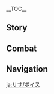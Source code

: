 {{CharacterTabs}}
{{LanguageTabs}}
__TOC__
==Story==
{{VO/Story
|character           = Lisa
|language            = ja
|name                = リサ

|vo_01_01_title      = 初めまして…
|vo_01_01_subtitle   = Hello
|vo_01_01_file       = VO_{language}{character} Hello.ogg
|vo_01_01_tx         = ハ～イ、こんにちは。あなたが新人の助手？えっ？魔導師様？それは昔のことよ。今のわたくしはただの図書館司書。安心してお姉さんがあなたの面倒を見てあげる。それじゃあ…
|vo_01_01_rm         = Ha~i, konnichiwa. Anata ga shinjin no joshu? E'? Madoushi-sama? Sore wa mukashi no koto yo. Ima no watakushi wa tada no toshokan shisho. Anshin shite onee-san ga anata no mendou wo mite ageru. Sore jaa...
|vo_02_01_title      = 世間話・アフタヌーンティー
|vo_02_01_subtitle   = Chat: Afternoon Tea
|vo_02_01_file       = VO_{language}{character} Chat - Afternoon Tea.ogg
|vo_02_01_tx         = アフタヌーンティーの時間よ。
|vo_02_01_rm         = Afutanuun tii no jikan yo.
|vo_02_02_title      = 世間話・任務
|vo_02_02_subtitle   = Chat: Quest
|vo_02_02_file       = VO_{language}{character} Chat - Quest.ogg
|vo_02_02_tx         = 任務は終わりっこないわ。それよりも、お姉さんと…お喋りしましょ～
|vo_02_02_rm         = Ninmu wa owarikkonai wa. Sore yori mo, onee-san to... Oshaberi shimasho~
|vo_02_03_title      = 世間話・外に出るべきじゃない
|vo_02_03_subtitle   = Chat: Better to Stay In
|vo_02_03_file       = VO_{language}{character} Chat - Better to Stay In.ogg
|vo_02_03_tx         = 今日は外に出るべきじゃないわ…えっ、わたくし昨日も同じこと言ったかしら？
|vo_02_03_rm         = Kyou wa soto ni derubeki ja nai wa... E', watakushi kinou mo onaji koto itta ka shira?
|vo_03_01_title      = 雨の日…
|vo_03_01_subtitle   = When It Rains
|vo_03_01_file       = VO_{language}{character} When It Rains.ogg
|vo_03_01_tx         = こういう天気の日は、お茶を淹れて、雨を眺めながら腰かけているのが一番よ。
|vo_03_01_rm         = Kou iu tenki no hi wa, ocha wo irete, ame wo nagame nagara koshikakete iru no ga ichiban yo.
|vo_03_02_title      = 雷の日…
|vo_03_02_subtitle   = When Thunder Strikes
|vo_03_02_file       = VO_{language}{character} When Thunder Strikes.ogg
|vo_03_02_tx         = 雷雨での訓練効果は通常の倍なのよ～。フフッ、ウ・ソ・よ～
|vo_03_02_rm         = Raiu de no kunren kouka wa tsuujou no bai na no yo~. Fufu', u-so-yo~
|vo_03_03_title      = 風の日…
|vo_03_03_subtitle   = When It's Windy
|vo_03_03_file       = VO_{language}{character} When It's Windy.ogg
|vo_03_03_tx         = 本当にいい天気。横になってお昼寝したらもっと最高ね。
|vo_03_03_rm         = Hontou ni ii tenki. Yoko ni natte ohirune shitara motto saikou ne.
|vo_04_01_title      = おはよう…
|vo_04_01_subtitle   = Good Morning
|vo_04_01_file       = VO_{language}{character} Good Morning.ogg
|vo_04_01_tx         = おはよう、ジン。あら？ごめんなさい、見間違えちゃった。
|vo_04_01_rm         = Ohayou, Jin. Ara? Gomennasai, mimachigaechatta.
|vo_04_02_title      = こんにちは…
|vo_04_02_subtitle   = Good Afternoon
|vo_04_02_file       = VO_{language}{character} Good Afternoon.ogg
|vo_04_02_tx         = お昼休みよ…
|vo_04_02_rm         = Ohiruyasumi yo...
|vo_04_03_title      = こんばんは…
|vo_04_03_subtitle   = Good Evening
|vo_04_03_file       = VO_{language}{character} Good Evening.ogg
|vo_04_03_tx         = まだ寝ないの？わたくしは眠くなっちゃった…
|vo_04_03_rm         = Mada nenai no? Watakushi wa nemuku nacchatta...
|vo_04_04_title      = おやすみ…
|vo_04_04_subtitle   = Good Night
|vo_04_04_file       = VO_{language}{character} Good Night.ogg
|vo_04_04_tx         = あなたの頑張る姿、お姉さんが全部見ておいてあげたわよ。どんなご褒美をあげようかしら…
|vo_04_04_rm         = Anata no ganbaru sugata, onee-san ga zenbu mite oite ageta wa yo. Donna go-houbi wo ageyou ka shira...

<!-- About -->
|vo_05_01_title      = {name}自身について…
|vo_05_01_subtitle   = About {character}
|vo_05_01_file       = VO_{language}{character} About {character}.ogg
|vo_05_01_tx         = これはサボっているわけじゃないのよ。最も少ない労力で目的を達成しようとすることは、誰もが考えることでしょう？
|vo_05_01_rm         = Kore wa sabotte iru wake ja nai no yo. Sai mo sukunai rouryoku de mokuteki wo tassei shiyou to suru koto wa dare mo ga kangaeru koto deshou?

<!-- About Us -->
|vo_06_01_title      = 関係について…
|vo_06_01_subtitle   = About Us: Relationships
|vo_06_01_file       = VO_{language}{character} About Us - Relationships.ogg
|vo_06_01_tx         = あなた、わたくしのこと先生だと思ってる？それとも先輩？友達？くすっ、どれでもいいわよ。
|vo_06_01_rm         = Anata, watakushi no koto sensei da to omotteru? Sore to mo senpai? Tomodachi? Kusu', dore de mo ii wa yo.
|vo_06_02_title      = 実力について…
|vo_06_02_subtitle   = About Us: Capabilities
|vo_06_02_friendship = 6
|vo_06_02_file       = VO_{language}{character} About Us - Capabilities.ogg
|vo_06_02_tx         = あらあら、そろそろ本気を出さないと、今までの努力が無駄になるわよ。ウフッ、まあいいけどね。
|vo_06_02_rm         = Ara ara, sorosoro honki wo dasanai to, ima made no doryoku ga muda ni naru wa yo. Ufu', maa ii kedo ne.
|vo_06_03_title      = 儀式について…
|vo_06_03_subtitle   = About Us: Ceremony
|vo_06_03_friendship = 6
|vo_06_03_file       = VO_{language}{character} About Us - Ceremony.ogg
|vo_06_03_tx         = ちょっと待って。「罪過の印を弟子の額に口づけする」……よし、これで儀式は終了よ～あなたはこれから、わたくしの一番弟子よ。
|vo_06_03_rm         = Chotto matte. "Zaika no shirushi wo deji no gaku ni kuchidzuke suru"... ...Yoshi, kore de gishiki wa shuuryou~ Anata wa kore kara, watakushi no ichiban deji yo.
|vo_07_01_title      = 「神の目」について…
|vo_07_01_subtitle   = About the [[Vision]]
|vo_07_01_friendship = 4
|vo_07_01_file       = VO_{language}{character} About the Vision.ogg
|vo_07_01_tx         = 「神の目」ね…あれは元素の力を導くために必要な装置よ。でも、あなただけは例外のようね。うーん…一体どういう原理かしら…あっ、そうだ、ねぇ…お姉さんと一緒に実験してくれるかしら？
|vo_07_01_rm         = "Kami no Me" ne... Are wa gensou no chikara wo michibiku tame ni hitsuyou-na souchi yo. De mo, anata dake wa reigai no you ne. Uun... Ittai dou iu genri ka shira... A', sou da, nee... Onee-san to issho ni jikken shite kureru ka shira?
|vo_07_02_title      = シェアしたいこと…
|vo_07_02_subtitle   = Something to Share
|vo_07_02_file       = VO_{language}{character} Something to Share.ogg
|vo_07_02_tx         = 図書館の上階にある錬金工房は好きに使っていいわよ。でも、入る前にノックするのは忘れないでね。見てはいけない物を目にしてしまったら面倒よ。
|vo_07_02_rm         = Toshokan no joukai ni aru renkin koubou wa suki ni tsukatte ii wa yo. De mo, hairu mae ni nokku suru no wa wasurenaide. Mite wa ikenai mono wo me ni shite shimattara mendou yo.
|vo_07_03_title      = 興味のあること…
|vo_07_03_subtitle   = Interesting Things
|vo_07_03_file       = VO_{language}{character} Interesting Things.ogg
|vo_07_03_tx         = ドドリアンは解毒効果のある薬草よ。それがあれば魔法薬の副作用も心配ないわ…ふふっ。
|vo_07_03_rm         = Dodorian wa gedoku kouka no aru yakusou yo. Sore ga areba mahouyaku no fukusayou mo shinpai nai wa... Fufu'.
|vo_08_01_title      = ジンについて…
|vo_08_01_subtitle   = About [[Jean]]
|vo_08_01_friendship = 4
|vo_08_01_file       = VO_{language}{character} About Jean.ogg
|vo_08_01_tx         = ジンは実力のある素晴らしい団長よ。彼女が真面目に仕事している姿を見ると、わたくしまで思わず手伝いたくなっちゃうわ。
|vo_08_01_rm         = Jin wa jitsuryoku no aru subarashii danchou yo. Kanojo ga majime ni shigoto shite iru sugata wo miru to, watakushi made omowazu tetsudaitakunacchau wa.
|vo_08_02_title      = アンバーについて…
|vo_08_02_subtitle   = About [[Amber]]
|vo_08_02_friendship = 4
|vo_08_02_file       = VO_{language}{character} About Amber.ogg
|vo_08_02_tx         = アンバーちゃんが騎士団に入ったばかりの頃のことなら、まだ覚えているわよ。あっという間にあんなに成長して。あぁ、さらにあと数年したら今度はどんな姿になるのかしらね～？
|vo_08_02_rm         = Anbaa-chan ga Kishi-dan ni haitta bakari no koro no koto nara, mada oboete iru wa yo. Atto iu aida ni anna ni seichou shite. Aa, sara ni ato suunen shitara kondo wa donna sugata ni naru no ka shira ne~?
|vo_08_03_title      = バーバラについて…
|vo_08_03_subtitle   = About [[Barbara]]
|vo_08_03_friendship = 4
|vo_08_03_file       = VO_{language}{character} About Barbara.ogg
|vo_08_03_tx         = バーバラの歌って聞いたことある？フフン、彼女のメロディには治癒の魔力が込められているらしいわよ。わたくしの薬とどちらがあなたの口に合うかしらね？
|vo_08_03_rm         = Baabara no utatte kiita koto aru? Fufun, kanojo no merodi ni wa chiyu no maryoku ga komerarete irurashii wa yo. Watakushi no kusuri to dochira ga anata no kuchi ni au ka shira ne?
|vo_08_04_title      = ディルックについて…
|vo_08_04_subtitle   = About [[Diluc]]
|vo_08_04_friendship = 4
|vo_08_04_file       = VO_{language}{character} About Diluc.ogg
|vo_08_04_tx         = えっ、ディルック様の話を聞きたいですって？ふふっ、それならもっとふさわしいおしゃべりの相手を知ってるわよ。
|vo_08_04_rm         = E', Dirukku-sama no hanashi wo kikitai desu tte? Fufu', sore nara motto fusawashii oshaberi no aite wo shitteru wa yo.
|vo_08_05_title      = レザーについて…
|vo_08_05_subtitle   = About [[Razor]]
|vo_08_05_friendship = 4
|vo_08_05_file       = VO_{language}{character} About Razor.ogg
|vo_08_05_tx         = 狼ちゃん、こっち、こっち。今日は臨時で実戦練習をしましょう。相手ならもう見つけてあるわよ。あら？逃げちゃった。まったく……
|vo_08_05_rm         = Ookami-chan, kocchi, kocchi. Kyou wa rinji de jissen renshuu wo shimashou. Aite nara mou mitsukete aru wa yo. Ara? Nigechatta. Mattaku......
|vo_08_06_title      = クレーについて…
|vo_08_06_subtitle   = About [[Klee]]
|vo_08_06_friendship = 4
|vo_08_06_file       = VO_{language}{character} About Klee.ogg
|vo_08_06_tx         = この前、クレーちゃんがわたくしの工房を借りて実験したいって言ってきたんだけど、断ったら一日口を利いてもらえなかったわ。うん？次の日？次の日はもちろんいつも通りお外で遊んでたわよ。
|vo_08_06_rm         = Kono mae, Kuree-chan ga watakushi no koubou wo karite jikken shitai tte itte kitan da kedo, kotowattara ichinichi kuchi wo kiite moraenakatta wa. Un? Tsugi no hi? Tsugi no hi wa mochiron itsumodoori osoto de asondeta wa yo.
|vo_08_07_title      = モナについて…
|vo_08_07_subtitle   = About [[Mona]]
|vo_08_07_friendship = 4
|vo_08_07_file       = VO_{language}{character} About Mona.ogg
|vo_08_07_tx         = モナ？優秀な魔導師のお嬢さんみたいね。でも、わたくしはその「魔女会」のメンバーじゃないわ。古樹の考察、組織のお茶会、話に聞くだけでも面倒なのよね。
|vo_08_07_rm         = Mona? Yuushu-na madoushi no ojoushi-san mitai ne. De mo, watakushi wa sono "Majo-kai" no menbaa ja nai wa. Koju no kousatsu, soshiki no ochakai, hanashi ni kiku dake de mo mendou na no yo ne.
|vo_08_08_title      = アルベドについて…
|vo_08_08_subtitle   = About [[Albedo]]
|vo_08_08_friendship = 4
|vo_08_08_file       = VO_{language}{character} About Albedo.ogg
|vo_08_08_tx         = アルベドは優秀な錬金術師だとお姉さんは思うわよ。彼となら、多く語らなくてもいい結論を得られるからね。それに顔もいいわ、そう、可愛い子ちゃんとそっくりね。
|vo_08_08_rm         = Arubedo wa yuushu-na renkinjutsushi da to onee-san wa omou wa yo. Kare to nara, ooku kataranakute mo ii ketsuron wo erareru kara ne. Sore ni kao mo ii wa, sou, kawaiiko-chan to sokkuri ne.
|vo_08_09_title      = フィッシュルについて…
|vo_08_09_subtitle   = About [[Fischl]]
|vo_08_09_friendship = 4
|vo_08_09_file       = VO_{language}{character} About Fischl.ogg
|vo_08_09_tx         = フィッシュル、あの図書館に来てはファンタジー小説ばかり借りていく女の子よね。いつも返却期限の3日前に本を返すし、本も大事にしてくれるから、いい子だと思うわ。
|vo_08_09_rm         = Fisshuru, ano toshokan ni kite wa fantajii shousetsu bakari karite iku onna no ko yo ne. Itsumo henkyaku kigen no mikka mae ni hon wo kaesushi, hon mo daiji ni shite kureru kara, ii ko da to omou wa.
|vo_08_10_title      = ノエルについて…
|vo_08_10_subtitle   = About [[Noelle]]
|vo_08_10_friendship = 4
|vo_08_10_file       = VO_{language}{character} About Noelle.ogg
|vo_08_10_tx         = ノエルに本棚の掃除をお願いすると、あの子、なぜか疲れ切るまで楽しそうにやってくれるのよね…ふふっ、一体どういうことかしらね？
|vo_08_10_rm         = Noeru ni hondana no souji wo onegai suru to, ano ko, naze ka tsukarekiru made tanoshisou ni yatte kureru no yo ne... Fufu', ittai dou iu koto ka shira ne?
|vo_08_11_title      = スクロースについて…
|vo_08_11_subtitle   = About [[Sucrose]]
|vo_08_11_friendship = 4
|vo_08_11_file       = VO_{language}{character} About Sucrose.ogg
|vo_08_11_tx         = 用がなければスクロースちゃんの邪魔をしちゃいけないわよ、びっくりさせちゃうからね。ふふっ、あの子って色んな生き物の相手をするのが上手なのに、唯一人間とだけは付き合いが苦手なのよね。
|vo_08_11_rm         = You ga nakereba Sukuroosu-chan no jama wo shicha ikenai wa yo, bikkuri sasechau kara ne. Fufu', ano ko tte ironna ikimono no aite wo suru no ga jouzu-na no ni, yuiitsu ningen to dake wa tsukiai ga nigate na no yo ne.
|vo_08_12_title      = セノについて…
|vo_08_12_friendship = 4
|vo_08_12_subtitle   = About [[Cyno]]
|vo_08_12_file       = VO_{language}{character} About Cyno.ogg
|vo_08_12_tx         = スメールを離れてから、恩師とは礼儀上の連絡を保っていたけれど、今はもう教令院とあまり関わりを持っていないの。幸い、期待を寄せられていた弟子たちが、わたくしのような怠け者ばかりじゃなくてよかったわ…弟弟子だったセノくん、あの子が相当活躍しているみたいね。
|vo_08_12_rm         = Sumeeru wo hanarete kara, onshi to wa reigijou no renraku wo tamotte ita keredo, ima wa mou Kyourei-in to amari kakawari wo motte inai no. Saiwai, kitai wo yoserarete ita deshi-tachi ga, watakushi no you-na namakemono bakari ja nakute yokatta wa... Otoutoudeshi datta Seno-kun, ano ko ga soutou katsuyaku shite iru mitai ne.
|vo_08_13_title      = コレイについて…
|vo_08_13_friendship = 4
|vo_08_13_subtitle   = About [[Collei]]
|vo_08_13_file       = VO_{language}{character} About Collei.ogg
|vo_08_13_tx         = コレイちゃんはね、手紙を書くたびに新しい単語を使ったり、前とは違った表現の仕方をするの…ふふっ、上達が早いのも納得ね。彼女自身の努力もそうだけど、何より優しくて熱心なあの師匠がたくさん手助けしてくれたに違いないわ。
|vo_08_13_rm         = Korei-chan wa ne, tegami wo kakutabi ni atarashii tango wo tsukattari, mae to wa chigatta hyougen no shikata wo suru no... Fufu', joutatsu ga hayai no mo nattoku ne. Kanojo jishin no doryoku mo sou da kedo, nani yori yasashikute nesshin-na ano shishou ga takusan tedasuke shite kureta ni chigainai wa.
|vo_08_14_title      = ミカについて…
|vo_08_14_friendship = 4
|vo_08_14_subtitle   = About [[Mika]]
|vo_08_14_file       = VO_{language}{character} About Mika.ogg
|vo_08_14_tx         = ホフマンさんにあんな面倒見のいい弟くんがいたなんてね。日常生活のお手伝いだけじゃなく、酔ったあとの介抱も完璧。わたくしも何も気にせず、のんびりとダラダラした毎日を過ごしたいものだわ…ん？今もあまり変わらない？可愛い子ちゃんも、言うようになったじゃないの。
|vo_08_14_rm         = Hofuman-san ni anna mendoumi no ii otoutou-kun ga ita nante ne. Nichijou seikatsu no otetsudai dake ja naku, yotta ato no kaihou mo kanpeki. Watakushi mo nani mo ki ni sezu, nonbiri to daradara shita mainichi wo sugoshitai mono da wa... N? Ima mo amari kawaranai? Kawaiiko-chan mo, iu you ni natta ja nai no.
|vo_09_01_title      = {name}を知る・1
|vo_09_01_subtitle   = More About {character}: I
|vo_09_01_file       = VO_{language}{character} More About {character} - 01.ogg
|vo_09_01_tx         = それで、今日はどの元素に関する知識を勉強したいの？
|vo_09_01_rm         = Sore de, kyou wa dono gensou ni kansuru chishiki wo benkyou shitai no?
|vo_09_02_title      = {name}を知る・2
|vo_09_02_subtitle   = More About {character}: II
|vo_09_02_friendship = 3
|vo_09_02_file       = VO_{language}{character} More About {character} - 02.ogg
|vo_09_02_tx         = わたくしの過去？うん？わたくしのこともっと知りたいのね？ふふっ、今日はちょっと疲れたから付き合えないけど、その気持ち、お姉さん嬉しいわ。
|vo_09_02_rm         = Watakushi no kako? Un? Watakushi no koto motto shiritai no ne? Fufu', kyou wa chotto tsukareta kara ikiaenai kedo, sono kimochi, onee-san ureshii wa.
|vo_09_03_title      = {name}を知る・3
|vo_09_03_subtitle   = More About {character}: III
|vo_09_03_friendship = 4
|vo_09_03_file       = VO_{language}{character} More About {character} - 03.ogg
|vo_09_03_tx         = レザーに元素の力を教えた時、あの子の理解力は想定外のものだったわ。よく考えたら、可愛い子ちゃんも相当やるわね。
|vo_09_03_rm         = Rezaa ni gensou no chikara wo oshieta toki, ano ko no rikairyoku wa soutengai no mono datta wa. Yoku kangaetara, kawaiiko-chan mo soutou yaru wa ne.
|vo_09_04_title      = {name}を知る・4
|vo_09_04_subtitle   = More About {character}: IV
|vo_09_04_friendship = 5
|vo_09_04_file       = VO_{language}{character} More About {character} - 04.ogg
|vo_09_04_tx         = ん？スメール教令院の魔法を勉強したいの？でも今のあなたでは少し荷が重いわ…えっ？入門知識だけでも？じゃあ、この『序論』を読んでみましょう。大丈夫よ、800ページくらいしかないから。
|vo_09_04_rm         = N? Sumeeru Kyourei-in no mahou wo benkyou shitai no? De mo ima no anata de wa sukoshi ni ga omoi wa... E'? Nyuumon chishiki dake de mo? Jaa, kono "joron" wo yonde mimashou. Daijoubu, 800-peeji gurai shika nai kara.
|vo_09_05_title      = {name}を知る・5
|vo_09_05_subtitle   = More About {character}: V
|vo_09_05_friendship = 6
|vo_09_05_file       = VO_{language}{character} More About {character} - 05.ogg
|vo_09_05_tx         = いつの日か、この「目」の力が全てを破壊するでしょうね…その時、あなたがいれば…あっ、何でもないわ。
|vo_09_05_rm         = Itsu no hi ka, kono "me" no chikara ga subete wo hakai suru deshou ne... Sono toki, anata ga ireba... A', nan de mo nai wa.
|vo_10_01_title      = {name}の趣味…
|vo_10_01_subtitle   = {character}'s Hobbies
|vo_10_01_file       = VO_{language}{character} Hobbies.ogg
|vo_10_01_tx         = 可愛い子ちゃん、不思議な薬を1つ選んでみない？飲むまでどんな効果があるのか全く分からないの。うふふっ。
|vo_10_01_rm         = Kawaiiko-chan, fushigi-na kusuri wo hitotsu erande minai? Nomu made donna kouka ga aru no ka mattaku wakaranai no. Ufufu'.
|vo_10_02_title      = {name}の悩み…
|vo_10_02_subtitle   = {character}'s Troubles
|vo_10_02_file       = VO_{language}{character} Troubles.ogg
|vo_10_02_tx         = 2階の大取り調べ室は2年も放置しっぱなしなの…わたくしのために元素工房として使わせてくれるなら、あんなに荒れた状態で放置しなくてもよかったのに…ヘルターさんにも困ったものだわ。
|vo_10_02_rm         = Nikai no daitori shirabekishitsu wa ninen mo houchi shippanashi na no... Watakushi no tame ni genso koubou toshite tsukawasete kureru nara, anna ni areta joutai de houchi shinakute mo yokatta no ni... Herutaa-san ni mo komatta mono da wa.
|vo_10_03_title      = 好きな食べ物…
|vo_10_03_subtitle   = Favorite Food
|vo_10_03_file       = VO_{language}{character} Favorite Food.ogg
|vo_10_03_tx         = わたくしは野菜スープが好きよ。大きな鍋に野菜をぜ～んぶ入れて、長いお玉でかき混ぜるの…えっ、美味しいかって？あらあら、それならどうぞ、ほら&mdash;&mdash;
|vo_10_03_rm         = Watakushi wa yasai suupu ga suki yo. Ookina nabe ni yasai wo ze~nbu irete, nagai otama de kakimazeru no... E', oishiikatte? Ara ara, sore nara douzo, hora{{lmdash}}
|vo_10_04_title      = 嫌いな食べ物…
|vo_10_04_subtitle   = Least Favorite Food
|vo_10_04_file       = VO_{language}{character} Least Favorite Food.ogg
|vo_10_04_tx         = わたくしはパンプキンフォビアなの。だから、毎年秋の収穫の季節は辛いのよ。あぁ、いっそのことカボチャなんてもの、この世から消し去ることできないのかしら？
|vo_10_04_rm         = Watakushi wa panpukinfobia na no. Da kara, maitoshiaki no shuukaku no kisetsu wa karai no yo. Aa, isso no koto kabocha nante mono, kono yo kara keshisaru koto dekinai no ka shira?

<!-- Receiving a Gift -->
|vo_11_01_title      = 贈り物を受け取る・1
|vo_11_01_subtitle   = Receiving a Gift: I
|vo_11_01_file       = VO_{language}{character} Receiving a Gift - 01.ogg
|vo_11_01_tx         = 可愛い子ちゃんって本当に優しいのね。お姉さん、大満足よ。
|vo_11_01_rm         = Kawaiiko-chan tte hontou ni yasashii no ne. Onee-san, daimanzoku yo.
|vo_11_02_title      = 贈り物を受け取る・2
|vo_11_02_subtitle   = Receiving a Gift: II
|vo_11_02_file       = VO_{language}{character} Receiving a Gift - 02.ogg
|vo_11_02_tx         = うふふっ、こういうの得意みたいね。
|vo_11_02_rm         = Ufufu', kou iu no tokui mitai ne.
|vo_11_03_title      = 贈り物を受け取る・3
|vo_11_03_subtitle   = Receiving a Gift: III
|vo_11_03_file       = VO_{language}{character} Receiving a Gift - 03.ogg
|vo_11_03_tx         = あらあら…これって…
|vo_11_03_rm         = Ara ara... kore tte...
|vo_12_01_title      = 誕生日…
|vo_12_01_subtitle   = Birthday
|vo_12_01_file       = VO_{language}{character} Birthday.ogg
|vo_12_01_tx         = はい、どうぞ。お守り。誕生日プレゼントよ。作るのに結構時間がかかったから…失くしたら許さないわよ～
|vo_12_01_rm         = Hai, douzo. Omamori. Tanjoubi purezento yo. Tsukuru no ni kekkou jikan ga kakatta kara... Nakushitara yurusanai wa yo~
|vo_13_01_title      = 突破した感想・起
|vo_13_01_subtitle   = Feelings About Ascension: Intro
|vo_13_01_ascension  = 1
|vo_13_01_file       = VO_{language}{character} Feelings About Ascension -  01.ogg
|vo_13_01_tx         = まさか、わたくしに残業させる気…？それはよろしくないわ。
|vo_13_01_rm         = Masaka, watakushi ni zangyou saseru ki...? Sore wa yoroshiku nai wa.
|vo_13_02_title      = 突破した感想・承
|vo_13_02_subtitle   = Feelings About Ascension: Building Up
|vo_13_02_ascension  = 2
|vo_13_02_file       = VO_{language}{character} Feelings About Ascension -  02.ogg
|vo_13_02_tx         = 鍛錬の機会は、新人に譲るべきよ、そうでしょ？
|vo_13_02_rm         = Tanren no kikai wa, shinjin yuzuru beki yo, sou desho?
|vo_13_03_title      = 突破した感想・転
|vo_13_03_subtitle   = Feelings About Ascension: Climax
|vo_13_03_ascension  = 4
|vo_13_03_file       = VO_{language}{character} Feelings About Ascension -  03.ogg
|vo_13_03_tx         = ふふっ、わたくしが全力を出したら、すごいことが起きちゃうかもよ。
|vo_13_03_rm         = Fufu', watakushi ga zenryoku wo deshitara, sugoi koto ga okichau ka mo yo.
|vo_13_04_title      = 突破した感想・結
|vo_13_04_subtitle   = Feelings About Ascension: Conclusion
|vo_13_04_ascension  = 6
|vo_13_04_file       = VO_{language}{character} Feelings About Ascension -  04.ogg
|vo_13_04_tx         = いろんなやり方で説得してきたのに…ふふっ、やるわね、可愛い子ちゃん。ここまでしてくれて何も感じなかったら、ヒルチャールにもバカにされるわ。では、「薔薇の魔女」の真実を、あなたに見せてあげようかしら。
|vo_13_04_rm         = Ironna yari kata de settoku shite kita no ni... Fufu', yaru wa ne, kawaiiko-chan. Koko made shite kurete nani mo kanjinakattara, hiruchaaru ni mo baka ni sareru wa. De wa, "Ibara no Majo" no shinjitsu wo, anata ni misete ageyou ka shira.
|vo_13_04_tl         = 
}}

==Combat==
{{Combat VO
|character           = Lisa
|language            = ja

|skill_1_tx          = フフフン～
|skill_1_rm          = Fufufun~
|skill_2_tx          = ちょっとビリビリさせないとね。
|skill_2_rm          = Chotto biribiri sasenai to ne.
|skill_3_tx          = 逃がさないわよ～
|skill_3_rm          = Nigasanai wa yo~
|skill_4_tx          = …穿ちなさい！
|skill_4_rm          = ...Ugachinasai!
|skill_5_tx          = これは…お仕置きよ！
|skill_5_rm          = Kore wa... oshioki yo!
|skill_6_tx          = ははははは～
|skill_6_rm          = Hahahahaha~

|burst_1_tx          = 痺れさせちゃうわよ。
|burst_1_rm          = Shibire-sasechau wa yo.
|burst_2_tx          = 早く投降しなさい。
|burst_2_rm          = Hayaku toukou shinasai.
|burst_3_tx          = ヤミツキにならないでね～
|burst_3_rm          = Yamitsuki ni naranaide ne~

|sprint-s_1_file     = Sprint Start 01,Sprint Start 02,Sprint Start 03

|glider_1_file       = Deploying Wind Glider 01,Deploying Wind Glider 02,Deploying Wind Glider 03

|chest_1_tx          = 努力が報われたわね。
|chest_1_rm          = Doryoku ga mukuwareta wa ne.
|chest_2_tx          = わたくしも興味が湧いてきちゃった…
|chest_2_rm          = Watakushi mo kyoumi ga waite kichatta...
|chest_3_tx          = 可愛い子ちゃんは気に入ってくれるかしら？
|chest_3_rm          = Kawaiiko-chan wa ki ni itte kureru ka shira?

|low-hp_1_tx         = やるじゃないの。
|low-hp_1_rm         = Yaru ja nai no.
|low-hp_2_tx         = ちょっと腕がなまったわね…
|low-hp_2_rm         = Chotto ude ga namatta wa ne...
|low-hp_3_tx         = あら、手袋が破けちゃったわ。
|low-hp_3_rm         = Ara, tebukuro ga yabukechatta wa.

|ally-low-hp_1_tx    = 我慢はよくないわよ～
|ally-low-hp_1_rm    = Gaman wa yoku nai wa yo~
|ally-low-hp_2_tx    = お姉さんが手伝ってあげよっか？
|ally-low-hp_2_rm    = Onee-san ga tetsudatte ageyokka?

|fallen_1_tx         = 外に出ると疲れちゃう…
|fallen_1_rm         = Soto ni deru to tsukarechau...
|fallen_2_tx         = 油断しちゃったみたいね…
|fallen_2_rm         = Yudan shichatta mitai ne...
|fallen_3_tx         = やっぱり外に出るべきじゃなかったわね…
|fallen_3_rm         = Yappari soto ni deru beki ja nakatta wa ne...

|hit-l_1_tx          = うっ…
|hit-l_1_rm          = U'...
|hit-l_2_file        = Light Hit Taken 05
|hit-l_2_actual_tx   = なによ！
|hit-l_2_actual_rm   = Nani yo!
|hit-l_3_file        = Light Hit Taken 02,Light Hit Taken 03,Light Hit Taken 04,Light Hit Taken 06

|hit-h_1_tx          = そんな乱暴は止めて。
|hit-h_1_rm          = Sonna ranbou wa yamete.
|hit-h_2_file        = Heavy Hit Taken 06
|hit-h_2_actual_tx   = なんですって！
|hit-h_2_actual_rm   = Nan desu tte!
|hit-h_3_file        = Heavy Hit Taken 02,Heavy Hit Taken 03,Heavy Hit Taken 04,Heavy Hit Taken 05

|join_1_file         = Joining Party 01 (A),Joining Party 01 (B)
|join_1_tx           = お姉さんが助けてあげる。
|join_1_rm           = Onee-san ga tasukete ageru.
|join_2_tx           = あなたのこと、見ているわ。
|join_2_rm           = Anata no koto, mite iru wa.
|join_3_tx           = あら、出かけるの？
|join_3_rm           = Ara, dekakeru no?

|idle_1_file         = Standby 01

|atk-l_1_file        = Light Attack 01,Light Attack 02,Light Attack 03,Light Attack 04,Light Attack 05,Light Attack 06,Light Attack 07

|atk-m_1_file        = Mid Attack 01,Mid Attack 02,Mid Attack 03

|atk-h_1_file        = Heavy Attack 02
|atk-h_1_actual_tx   = 痺れなさい。
|atk-h_1_actual_rm   = Shibirenasai.
|atk-h_2_file        = Heavy Attack 01,Heavy Attack 03

|climb_1_file        = Climbing 01,Climbing 02,Climbing 03,Climbing 04,Climbing 05

|jump_1_file         = Jumping 01,Jumping 02,Jumping 03,Jumping 04,Jumping 05
}}

==Navigation==
{{Character Navbox|VO-JA}}

[[ja:リサ/ボイス]]